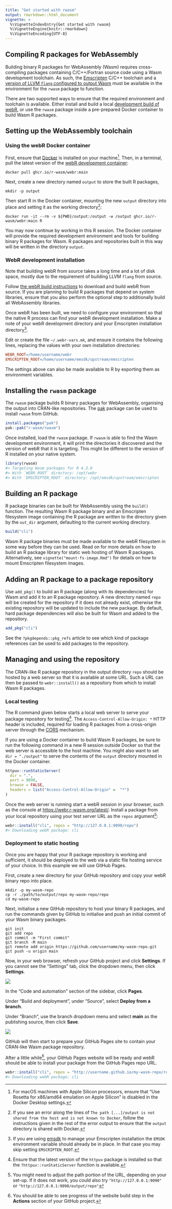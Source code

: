 ```yaml
---
title: "Get started with rwasm"
output: rmarkdown::html_document
vignette: >
  %\VignetteIndexEntry{Get started with rwasm}
  %\VignetteEngine{knitr::rmarkdown}
  %\VignetteEncoding{UTF-8}
---
```


## Compiling R packages for WebAssembly

Building binary R packages for WebAssembly (Wasm) requires cross-compiling packages containing C/C++/Fortran source code using a Wasm development toolchain. As such, the [Emscripten](https://emscripten.org) C/C++ toolchain and a [version of LLVM `flang` configured to output Wasm](https://github.com/lionel-/f18-llvm-project/tree/fix-webr) must be available in the environment for the `rwasm` package to function.

There are two supported ways to ensure that the required environment and toolchain is available. Either install and build a local [development build of webR](https://github.com/r-wasm/webr), or use the `rwasm` package inside a pre-prepared Docker container to build Wasm R packages.

## Setting up the WebAssembly toolchain {.tabset}

### Using the webR Docker container

First, ensure that [Docker](https://www.docker.com) is installed on your machine^[For macOS machines with Apple Silicon processors, ensure that "Use Rosetta for x86/amd64 emulation on Apple Silicon" is disabled in the Docker Desktop settings.]. Then, in a terminal, pull the latest version of the [webR development container](https://github.com/r-wasm/webr/pkgs/container/webr):

```console
docker pull ghcr.io/r-wasm/webr:main
```

Next, create a new directory named `output` to store the built R packages,

```console
mkdir -p output
```

Then start R in the Docker container, mounting the new `output` directory into place and setting it as the working directory^[If you see an error along the lines of `The path [...]/output is not shared from the host and is not known to Docker`, follow the instructions given in the rest of the error output to ensure that the `output` directory is shared with Docker.]:

```console
docker run -it --rm -v ${PWD}/output:/output -w /output ghcr.io/r-wasm/webr:main R
```

You may now continue by working in this R session. The Docker container will provide the required development environment and tools for building binary R packages for Wasm. R packages and repositories built in this way will be written in the directory `output`.


### WebR development installation

Note that building webR from source takes a long time and a lot of disk space, mostly due to the requirement of building LLVM `flang` from source.

Follow [the webR build instructions](https://github.com/r-wasm/webr#building-webr-from-source) to download and build webR from source. If you are planning to build R packages that depend on system libraries, ensure that you also perform the optional step to additionally build all WebAssembly libraries.

Once webR has been built, we need to configure your environment so that the native R process can find your webR development installation. Make a note of your webR development directory and your Emscripten installation directory^[If you are using [emsdk](https://github.com/emscripten-core/emsdk) to manage your Emscripten installation the `EMSDK` environment variable should already be in place. In that case you may skip setting `EMSCRIPTEN_ROOT`.].

Edit or create the file `~/.webr-vars.mk`, and ensure it contains the following lines, replacing the values with your own installation directories:

```Makefile
WEBR_ROOT=/home/username/webr
EMSCRIPTEN_ROOT=/home/username/emsdk/upstream/emscripten
```

The settings above can also be made available to R by exporting them as environment variables.

## Installing the `rwasm` package

The `rwasm` package builds R binary packages for WebAssembly, organising the output into CRAN-like repositories. The [pak](https://pak.r-lib.org) package can be used to install `rwasm` from GitHub.

```r
install.packages("pak")
pak::pak("r-wasm/rwasm")
```

Once installed, load the `rwasm` package. If `rwasm` is able to find the Wasm development environment, it will print the directories it discovered and the version of webR that it is targeting. This might be different to the version of R installed on your native system.

```r
library(rwasm)
#> Targeting Wasm packages for R 4.3.0
#> With `WEBR_ROOT` directory: /opt/webr
#> With `EMSCRIPTEN_ROOT` directory: /opt/emsdk/upstream/emscripten
```

## Building an R package

R package binaries can be built for WebAssembly using the `build()` function. The resulting Wasm R package binary and an Emscripten filesystem image containing the R package are written to the directory given by the `out_dir` argument, defaulting to the current working directory.

```r
build("cli")
```

Wasm R package binaries must be made available to the webR filesystem in some way before they can be used. Read on for more details on how to build an R package library for static web hosting of Wasm R packages. Alternatively, see `vignette("mount-fs-image.Rmd")` for details on how to mount Emscripten filesystem images.

## Adding an R package to a package repository

Use `add_pkg()` to build an R package (along with its dependencies) for Wasm and add it to an R package repository. A new directory named `repo` will be created for the repository if it does not already exist, otherwise the existing repository will be updated to include the new package. By default, hard package dependencies will also be built for Wasm and added to the repository.

```r
add_pkg("cli")
```
 
See the `?pkgdepends::pkg_refs` article to see which kind of package references can be used to add packages to the repository.

## Managing and using the repository

The CRAN-like R package repository in the output directory `repo` should be hosted by a web server so that it is available at some URL. Such a URL can then be passed to `webr::install()` as a repository from which to install Wasm R packages.

### Local testing

The R command given below starts a local web server to serve your package repository for testing^[Ensure that the latest version of the `httpuv` package is installed so that the `?httpuv::runStaticServer` function is available.]. The `Access-Control-Allow-Origin: *` HTTP header is included, required for loading R packages from a cross-origin server through the [CORS](https://developer.mozilla.org/en-US/docs/Web/HTTP/CORS) mechanism.

If you are using a Docker container to build Wasm R packages, be sure to run the following command in a new R session outside Docker so that the web server is accessible to the host machine. You might also want to set `dir = "./output"` to serve the contents of the `output` directory mounted in the Docker container.

```r
httpuv::runStaticServer(
  dir = ".",
  port = 9090,
  browse = FALSE,
  headers = list("Access-Control-Allow-Origin" =  "*")
)
```

Once the web server is running start a webR session in your browser, such as the console at <https://webr.r-wasm.org/latest/>. Install a package from your local repository using your test server URL as the `repos` argument^[You might need to adjust the path portion of the URL, depending on your set-up. If it does not work, you could also try `"http://127.0.0.1:9090"` or `"http://127.0.0.1:9090/output/repo"`]:


```r
webr::install("cli", repos = "http://127.0.0.1:9090/repo")
#> Downloading webR package: cli
```

### Deployment to static hosting

Once you are happy that your R package repository is working and sufficient, it should be deployed to the web via a static file hosting service of your choice. In this example we will use GitHub Pages.

First, create a new directory for your GitHub repository and copy your webR binary repo into place.

```
mkdir -p my-wasm-repo
cp -r ./path/to/output/repo my-wasm-repo/repo
cd my-wasm-repo
```

Next, initialise a new GitHub repository to host your binary R packages, and run the commands given by GitHub to initialise and push an initial commit of your Wasm binary packages.

```
git init
git add repo
git commit -m "First commit"
git branch -M main
git remote add origin https://github.com/username/my-wasm-repo.git
git push -u origin main
```

Now, in your web browser, refresh your GitHub project and click **Settings**. If you cannot see the "Settings" tab, click the dropdown menu, then click **Settings**.

![](images/settings.png)

In the "Code and automation" section of the sidebar, click **Pages**.

Under "Build and deployment", under "Source", select **Deploy from a branch**.

Under "Branch", use the branch dropdown menu and select **main** as the publishing source, then click **Save**.

![](images/deploy.png)

GitHub will then start to prepare your GitHub Pages site to contain your CRAN-like Wasm package repository.

After a little while^[You should be able to see progress of the website build step in the **Actions** section of your GitHub project.], your GitHub Pages website will be ready and webR should be able to install your package from the GitHub Pages repo URL.

```r
webr::install("cli", repos = "http://username.github.io/my-wasm-repo/repo")
#> Downloading webR package: cli
```
